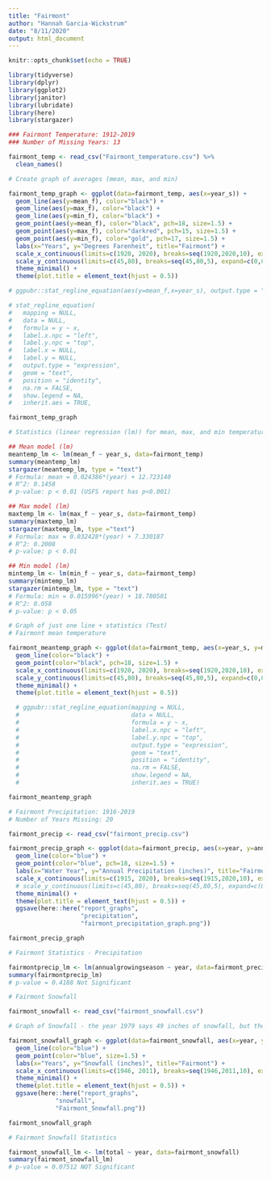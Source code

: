 ```yaml
---
title: "Fairmont"
author: "Hannah Garcia-Wickstrum"
date: "8/11/2020"
output: html_document
---
```


```r
knitr::opts_chunk$set(echo = TRUE)
```

```r
library(tidyverse)
library(dplyr)
library(ggplot2)
library(janitor)
library(lubridate)
library(here)
library(stargazer)
```


```r
### Fairmont Temperature: 1912-2019
### Number of Missing Years: 13

fairmont_temp <- read_csv("Fairmont_temperature.csv") %>%
  clean_names()

# Create graph of averages (mean, max, and min)

fairmont_temp_graph <- ggplot(data=fairmont_temp, aes(x=year_s)) +
  geom_line(aes(y=mean_f), color="black") +
  geom_line(aes(y=max_f), color="black") +
  geom_line(aes(y=min_f), color="black") +
  geom_point(aes(y=mean_f), color="black", pch=18, size=1.5) +
  geom_point(aes(y=max_f), color="darkred", pch=15, size=1.5) +
  geom_point(aes(y=min_f), color="gold", pch=17, size=1.5) +
  labs(x="Years", y="Degrees Farenheit", title="Fairmont") +
  scale_x_continuous(limits=c(1920, 2020), breaks=seq(1920,2020,10), expand=c(0,1)) +
  scale_y_continuous(limits=c(45,80), breaks=seq(45,80,5), expand=c(0,0)) +
  theme_minimal() +
  theme(plot.title = element_text(hjust = 0.5))

# ggpubr::stat_regline_equation(aes(y=mean_f,x=year_s), output.type = "expression") 

# stat_regline_equation(
#   mapping = NULL,
#   data = NULL,
#   formula = y ~ x,
#   label.x.npc = "left",
#   label.y.npc = "top",
#   label.x = NULL,
#   label.y = NULL,
#   output.type = "expression",
#   geom = "text",
#   position = "identity",
#   na.rm = FALSE,
#   show.legend = NA,
#   inherit.aes = TRUE,

fairmont_temp_graph

```

```r
# Statistics (linear regression (lm)) for mean, max, and min temperatures in Fairmont

## Mean model (lm)
meantemp_lm <- lm(mean_f ~ year_s, data=fairmont_temp)
summary(meantemp_lm)
stargazer(meantemp_lm, type = "text")
# Formula: mean = 0.024386*(year) + 12.723140
# R^2: 0.1458 
# p-value: p < 0.01 (USFS report has p<0.001)

## Max model (lm)
maxtemp_lm <- lm(max_f ~ year_s, data=fairmont_temp)
summary(maxtemp_lm)
stargazer(maxtemp_lm, type ="text")
# Formula: max = 0.032428*(year) + 7.330187
# R^2: 0.2008
# p-value: p < 0.01

## Min model (lm)
mintemp_lm <- lm(min_f ~ year_s, data=fairmont_temp)
summary(mintemp_lm)
stargazer(mintemp_lm, type = "text")
# Formula: min = 0.015996*(year) + 18.780501
# R^2: 0.058
# p-value: p < 0.05

```


```r
# Graph of just one line + statistics (Test)
# Fairmont mean temperature

fairmont_meantemp_graph <- ggplot(data=fairmont_temp, aes(x=year_s, y=mean_f)) +
  geom_line(color="black") +
  geom_point(color="black", pch=18, size=1.5) +
  scale_x_continuous(limits=c(1920, 2020), breaks=seq(1920,2020,10), expand=c(0,1)) +
  scale_y_continuous(limits=c(45,80), breaks=seq(45,80,5), expand=c(0,0)) +
  theme_minimal() +
  theme(plot.title = element_text(hjust = 0.5))

  # ggpubr::stat_regline_equation(mapping = NULL, 
  #                               data = NULL,
  #                               formula = y ~ x, 
  #                               label.x.npc = "left",
  #                               label.y.npc = "top",
  #                               output.type = "expression",
  #                               geom = "text",
  #                               position = "identity",
  #                               na.rm = FALSE,
  #                               show.legend = NA,
  #                               inherit.aes = TRUE)

fairmont_meantemp_graph

```



```r
# Fairmont Precipitation: 1916-2019
# Number of Years Missing: 20

fairmont_precip <- read_csv("fairmont_precip.csv")

fairmont_precip_graph <- ggplot(data=fairmont_precip, aes(x=year, y=annualgrowingseason)) +
  geom_line(color="blue") +
  geom_point(color="blue", pch=18, size=1.5) +
  labs(x="Water Year", y="Annual Precipitation (inches)", title="Fairmont") +
  scale_x_continuous(limits=c(1915, 2020), breaks=seq(1915,2020,10), expand=c(0,1)) +
  # scale_y_continuous(limits=c(45,80), breaks=seq(45,80,5), expand=c(0,0)) +
  theme_minimal() +
  theme(plot.title = element_text(hjust = 0.5)) +
  ggsave(here::here("report_graphs",
                    "precipitation",
                    "fairmont_precipitation_graph.png"))

fairmont_precip_graph
```

```r
# Fairmont Statistics - Precipitation

fairmontprecip_lm <- lm(annualgrowingseason ~ year, data=fairmont_precip)
summary(fairmontprecip_lm)
# p-value = 0.4188 Not Significant

```



```r
# Fairmont Snowfall

fairmont_snowfall <- read_csv("fairmont_snowfall.csv")

# Graph of Snowfall - the year 1979 says 49 inches of snowfall, but the previous report doesn't have a datapoint that large...

fairmont_snowfall_graph <- ggplot(data=fairmont_snowfall, aes(x=year, y=total)) +
  geom_line(color="blue") +
  geom_point(color="blue", size=1.5) +
  labs(x="Years", y="Snowfall (inches)", title="Fairmont") +
  scale_x_continuous(limits=c(1946, 2011), breaks=seq(1946,2011,10), expand=c(0,1)) +
  theme_minimal() +
  theme(plot.title = element_text(hjust = 0.5)) +
  ggsave(here::here("report_graphs",
             "snowfall",
             "Fairmont_Snowfall.png"))

fairmont_snowfall_graph

```

```r
# Fairmont Snowfall Statistics

fairmont_snowfall_lm <- lm(total ~ year, data=fairmont_snowfall)
summary(fairmont_snowfall_lm)
# p-value = 0.07512 NOT Significant

```



